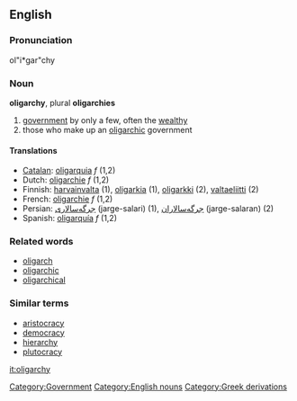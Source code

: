 ==English==
{{wikipedia}}
===Pronunciation===
ol"i*gar"chy

===Noun===
'''oligarchy''', plural '''oligarchies'''

# [[government]] by only a few, often the [[wealthy]]
# those who make up an [[oligarchic]] government
[[Category:Government]]

====Translations====

*[[Catalan]]: [[oligarquia]] ''f'' (1,2)
*Dutch: [[oligarchie]] ''f'' (1,2)
*Finnish: [[harvainvalta]] (1), [[oligarkia]] (1), [[oligarkki]] (2), [[valtaeliitti]] (2)
*French: [[oligarchie]] ''f'' (1,2)
*Persian: [[جرگه‌سالاری]] (jarge-salari) (1), [[جرگه‌سالاران]] (jarge-salaran) (2)
*Spanish: [[oligarquía]] ''f'' (1,2)

===Related words===
*[[oligarch]]
*[[oligarchic]]
*[[oligarchical]]

===Similar terms===
*[[aristocracy]]
*[[democracy]]
*[[hierarchy]]
*[[plutocracy]]

[[Category:English nouns]]
[[Category:Greek derivations]]

[[it:oligarchy]]